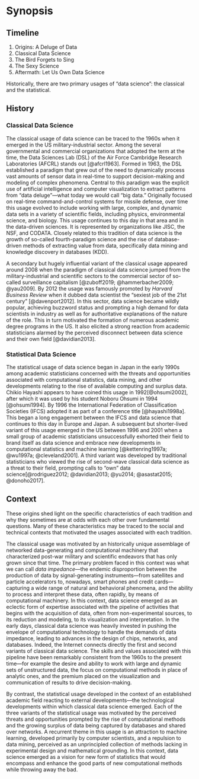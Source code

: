 # Synopsis

<!--# Data science today is characterized by an encounter between competing traditions of working with data, each with its distinctive emphases, values, and outlook. These traditions have met and mingle in the context of the academy where they vie for the attention of students, researchers, and those who build and fund data science programs.-->

<!--# A shared understanding of the origins of our words and ideas in this context will allow us to create a rich and unified form of data science that may thrive in the long-term. This historical account is offered to contribute to that shared understanding.-->

## Timeline

1.  Origins: A Deluge of Data
2.  Classical Data Science
3.  The Bird Forgets to Sing
4.  The Sexy Science
5.  Aftermath: Let Us Own Data Science

Historically, there are two primary usages of "data science": the classical and the statistical.

## History

### Classical Data Science

The classical usage of data science can be traced to the 1960s when it emerged in the US military-industrial sector. Among the several governmental and commercial organizations that adopted the term at the time, the Data Sciences Lab (DSL) of the Air Force Cambridge Research Laboratories (AFCRL) stands out [@afcrl1963]. Formed in 1963, the DSL established a paradigm that grew out of the need to dynamically process vast amounts of sensor data in real-time to support decision-making and modeling of complex phenomena. Central to this paradigm was the explicit use of artificial intelligence and computer visualization to extract patterns from "data deluge"---what today we would call "big data." Originally focused on real-time command-and-control systems for missile defense, over time this usage evolved to include working with large, complex, and dynamic data sets in a variety of scientific fields, including physics, environmental science, and biology. This usage continues to this day in that area and in the data-driven sciences. It is represented by organizations like JISC, the NSF, and CODATA. Closely related to this tradition of data science is the growth of so-called fourth-paradigm science and the rise of database-driven methods of extracting value from data, specifically data mining and knowledge discovery in databases (KDD).

A secondary but hugely influential variant of the classical usage appeared around 2008 when the paradigm of classical data science jumped from the military-industrial and scientific sectors to the commercial sector of so-called surveillance capitalism [@zuboff2019; @hammerbacher2009; @yau2009]. By 2012 the usage was famously promoted by *Harvard Business Review* when it dubbed data scientist the "sexiest job of the 21st century" [@davenport2012]. In this sector, data science became wildly popular, achieving buzzword status and prompting a high demand for data scientists in industry as well as for authoritative explanations of the nature of the role. This in turn motivated the formation of numerous academic degree programs in the US. It also elicited a strong reaction from academic statisticians alarmed by the perceived disconnect between data science and their own field [@davidian2013].

### Statistical Data Science

The statistical usage of data science began in Japan in the early 1990s among academic statisticians concerned with the threats and opportunities associated with computational statistics, data mining, and other developments relating to the rise of available computing and surplus data. Chikio Hayashi appears to have coined this usage in 1992[@ohsumi2002], after which it was used by his student Noboru Ohsumi in 1994 [@ohsumi1994]. By 1996 the International Federation of Classification Societies (IFCS) adopted it as part of a conference title [@hayashi1998a]. This began a long engagement between the IFCS and data science that continues to this day in Europe and Japan. A subsequent but shorter-lived variant of this usage emerged in the US between 1996 and 2001 when a small group of academic statisticians unsuccessfully exhorted their field to brand itself as data science and embrace new developments in computational statistics and machine learning [@kettenring1997a; @wu1997a; @cleveland2001]. A third variant was developed by traditional statisticians who viewed the rise of second-wave classical data science as a threat to their field, prompting calls to "own" data science[@rodriguez2012; @davidian2013; @yu2014; @asastat2015; @donoho2017].

## Context

These origins shed light on the specific characteristics of each tradition and why they sometimes are at odds with each other over fundamental questions. Many of these characteristics may be traced to the social and technical contexts that motivated the usages associated with each tradition.

The classical usage was motivated by an historically unique assemblage of networked data-generating and computational machinery that characterized post-war military and scientific endeavors that has only grown since that time. The primary problem faced in this context was what we can call *data impedance*---the endemic disproportion between the production of data by signal-generating instruments---from satellites and particle accelerators to, nowadays, smart phones and credit cards---capturing a wide range of natural and behavioral phenomena, and the ability to process and interpret these data, often rapidly, by means of computational machinery. In this context, data science emerged as an eclectic form of expertise associated with the pipeline of activities that begins with the acquisition of data, often from non-experimental sources, to its reduction and modeling, to its visualization and interpretation. In the early days, classical data science was heavily invested in pushing the envelope of computational technology to handle the demands of data impedance, leading to advances in the design of chips, networks, and databases. Indeed, the Internet connects directly the first and second variants of classical data science. The skills and values associated with this pipeline have been remarkably consistent from the 1960s to the present time---for example the desire and ability to work with large and dynamic sets of unstructured data, the focus on computational methods in place of analytic ones, and the premium placed on the visualization and communication of results to drive decision-making.

By contrast, the statistical usage developed in the context of an established academic field reacting to external developments---the technological developments within which classical data science emerged. Each of the three variants of the statistical usage was motivated by the perceived threats and opportunities prompted by the rise of computational methods and the growing surplus of data being captured by databases and shared over networks. A recurrent theme in this usage is an attraction to machine learning, developed primarily by computer scientists, and a repulsion to data mining, perceived as an unprincipled collection of methods lacking in experimental design and mathematical grounding. In this context, data science emerged as a vision for new form of statistics that would encompass and enhance the good parts of new computational methods while throwing away the bad.

<!--# Although the classical usage of data science has both historical and structural priority over the statistical, within the academy the statistical usage is dominant. This is because classical data science has had, until quite recently, no academic roots, whereas statistics is well established in the academy, where it has long provided the natural, social, and applied sciences a lingua franca of the scientific method. When around 2013 the academy stepped in to meet the demands of workforce development prompted the by second-wave classical data science, and related initiatives coming from fourth-paradigm e-science … -->

<!--# At issue is the relative status of technology and of methods such as data mining. Captured best by Leo Breiman  -->